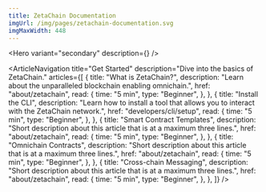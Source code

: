 ```yaml
---
title: ZetaChain Documentation
imgUrl: /img/pages/zetachain-documentation.svg
imgMaxWidth: 448
---
```



<Hero variant="secondary" description={<HomeHeroDescription />} />

<ArticleNavigation
  title="Get Started"
  description="Dive into the basics of ZetaChain."
  articles={[
    {
      title: "What is ZetaChain?",
      description: "Learn about the unparalleled blockchain enabling omnichain.",
      href: "about/zetachain",
      read: {
        time: "5 min",
        type: "Beginner",
      },
    },
    {
      title: "Install the CLI",
      description: "Learn how to install a tool that allows you to interact with the ZetaChain network.",
      href: "developers/cli/setup",
      read: {
        time: "5 min",
        type: "Beginner",
      },
    },
    {
      title: "Smart Contract Templates",
      description: "Short description about this article that is at a maximum three lines.",
      href: "about/zetachain",
      read: {
        time: "5 min",
        type: "Beginner",
      },
    },
    {
      title: "Omnichain Contracts",
      description: "Short description about this article that is at a maximum three lines.",
      href: "about/zetachain",
      read: {
        time: "5 min",
        type: "Beginner",
      },
    },
    {
      title: "Cross-chain Messaging",
      description: "Short description about this article that is at a maximum three lines.",
      href: "about/zetachain",
      read: {
        time: "5 min",
        type: "Beginner",
      },
    },
  ]}
/>
